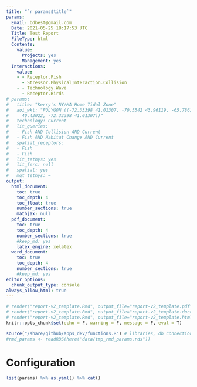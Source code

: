 ```yaml
---
title: "`r params$title`"
params:
  Email: bdbest@gmail.com
  Date: 2021-05-25 18:17:53 UTC
  Title: Test Report
  FileType: html
  Contents:
    value:
      Projects: yes
      Management: yes
  Interactions:
    value:
    - - Receptor.Fish
      - Stressor.PhysicalInteraction.Collision
    - - Technology.Wave
      - Receptor.Birds
# params: 
#   title: "Kerry's NY/MA Home Tidal Zone"
#   aoi_wkt: "POLYGON ((-72.33398 41.01307, -70.5542 43.96119, -65.78613 43.69171, -70.68604
#     40.43022, -72.33398 41.01307))"
#   technology: Current
#   lit_queries:
#   - Fish AND Collision AND Current
#   - Fish AND Habitat Change AND Current
#   spatial_receptors:
#   - Fish
#   - Fish
#   lit_tethys: yes
#   lit_ferc: null
#   spatial: yes
#   mgt_tethys: ~  
output:
  html_document:
    toc: true
    toc_depth: 4
    toc_float: true
    number_sections: true
    mathjax: null
  pdf_document:
    toc: true
    toc_depth: 4
    number_sections: true
    #keep_md: yes
    latex_engine: xelatex
  word_document:
    toc: true
    toc_depth: 4
    number_sections: true
    #keep_md: yes
editor_options: 
  chunk_output_type: console
always_allow_html: true
---
```


```r
# render("report-v2_template.Rmd", output_file="report-v2_template.pdf" , output_format="pdf_document")
# render("report-v2_template.Rmd", output_file="report-v2_template.docx", output_format="word_document")
# render("report-v2_template.Rmd", output_file="report-v2_template.html", output_format="html_document")
knitr::opts_chunk$set(echo = F, warning = F, message = F, eval = T)
```

```r
source("/share/github/apps_dev/functions.R") # libraries, db connection object (con)
#rmd_params <- readRDS(here("data/tmp_rmd_params.rds"))
```

# Configuration

```r
list(params) %>% as.yaml() %>% cat()
```

